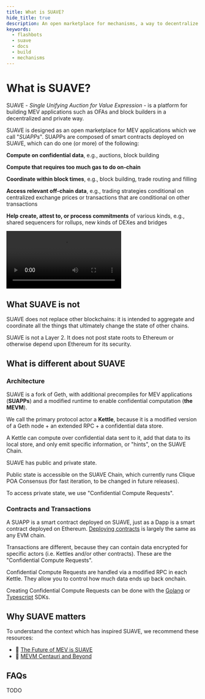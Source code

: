 ```yaml
---
title: What is SUAVE?
hide_title: true
description: An open marketplace for mechanisms, a way to decentralize block building, and a general-purpose coordination solution.
keywords:
  - flashbots
  - suave
  - docs
  - build
  - mechanisms
---
```



# What is SUAVE?

SUAVE - _Single Unifying Auction for Value Expression_ - is a platform for building MEV applications such as OFAs and block builders in a decentralized and private way.

SUAVE is designed as an open marketplace for MEV applications which we call "_SUAPPs_". SUAPPs are composed of smart contracts deployed on SUAVE, which can do one (or more) of the following:

<List>

**Compute on confidential data**, e.g., auctions, block building

**Compute that requires too much gas to do on-chain**

**Coordinate within block times**, e.g., block building, trade routing and filling

**Access relevant off-chain data**, e.g., trading strategies conditional on centralized exchange prices or transactions that are conditional on other transactions

**Help create, attest to, or process commitments** of various kinds, e.g., shared sequencers for rollups, new kinds of DEXes and bridges

</List>

<Video
  src="https://www.youtube-nocookie.com/embed/j3ZM2ZdUWXU"
  title="How They Solved Ethereum's Critical Flaw"
/>

## What SUAVE is not

SUAVE does not replace other blockchains: it is intended to aggregate and coordinate all the things that ultimately change the state of other chains.

SUAVE is not a Layer 2. It does not post state roots to Ethereum or otherwise depend upon Ethereum for its security.

## What is different about SUAVE

### Architecture

<List>

SUAVE is a fork of Geth, with additional precompiles for MEV applications (**SUAPPs**) and a modified runtime to enable confidential computation (**the MEVM**).

We call the primary protocol actor a **Kettle**, because it is a modified version of a Geth node + an extended RPC + a confidential data store.

A Kettle can compute over confidential data sent to it, add that data to its local store, and only emit specific information, or "hints", on the SUAVE Chain.

SUAVE has public and private state.

Public state is accessible on the SUAVE Chain, which currently runs Clique POA Consensus (for fast iteration, to be changed in future releases).

To access private state, we use "Confidential Compute Requests".

</List>

### Contracts and Transactions

<List>

A SUAPP is a smart contract deployed on SUAVE, just as a Dapp is a smart contract deployed on Ethereum. [Deploying contracts](/tutorials/deploy-contracts) is largely the same as any EVM chain.

Transactions are different, because they can contain data encrypted for specific actors (i.e. Kettles and/or other contracts). These are the "Confidential Compute Requests".

Confidential Compute Requests are handled via a modified RPC in each Kettle. They allow you to control how much data ends up back onchain.

Creating Confidential Compute Requests can be done with the [Golang](/resources/golang-sdk) or [Typescript](/resources/typescript-sdk) SDKs.

</List>

## Why SUAVE matters

To understand the context which has inspired SUAVE, we recommend these resources:

- 🔮 [The Future of MEV is SUAVE](https://writings.flashbots.net/the-future-of-mev-is-suave)
- 🌟 [MEVM Centauri and Beyond](https://writings.flashbots.net/mevm-suave-centauri-and-beyond)

## FAQs

TODO
